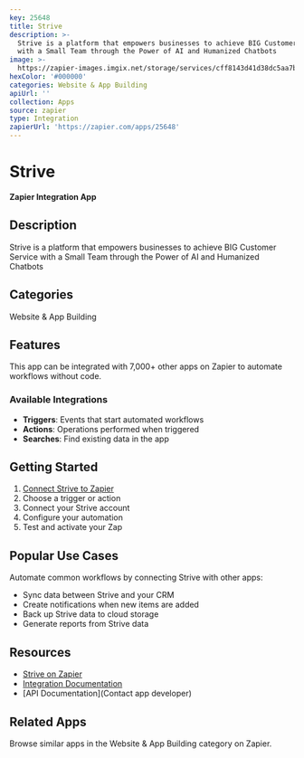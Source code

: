 ```yaml
---
key: 25648
title: Strive
description: >-
  Strive is a platform that empowers businesses to achieve BIG Customer Service
  with a Small Team through the Power of AI and Humanized Chatbots
image: >-
  https://zapier-images.imgix.net/storage/services/cff8143d41d38dc5aa7b98011ae0281c.png?auto=format%2Ccompress&ixlib=python-3.0.0&q=50
hexColor: '#000000'
categories: Website & App Building
apiUrl: ''
collection: Apps
source: zapier
type: Integration
zapierUrl: 'https://zapier.com/apps/25648'
---
```

# Strive

**Zapier Integration App**

## Description

Strive is a platform that empowers businesses to achieve BIG Customer Service with a Small Team through the Power of AI and Humanized Chatbots

## Categories

Website & App Building

## Features

This app can be integrated with 7,000+ other apps on Zapier to automate workflows without code.

### Available Integrations

- **Triggers**: Events that start automated workflows
- **Actions**: Operations performed when triggered
- **Searches**: Find existing data in the app

## Getting Started

1. [Connect Strive to Zapier](https://zapier.com/apps/25648)
2. Choose a trigger or action
3. Connect your Strive account
4. Configure your automation
5. Test and activate your Zap

## Popular Use Cases

Automate common workflows by connecting Strive with other apps:

- Sync data between Strive and your CRM
- Create notifications when new items are added
- Back up Strive data to cloud storage
- Generate reports from Strive data

## Resources

- [Strive on Zapier](https://zapier.com/apps/25648)
- [Integration Documentation](https://zapier.com/apps/25648/integrations)
- [API Documentation](Contact app developer)

## Related Apps

Browse similar apps in the Website & App Building category on Zapier.
